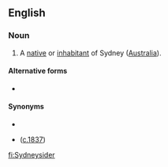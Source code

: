 ==English==

===Noun===
{{en-noun}}

# A [[native]] or [[inhabitant]] of Sydney ([[Australia]]).

====Alternative forms====
* {{l|en|Sydney-sider}}

====Synonyms====
* {{l|en|Sydneyite}}
* {{l|en|Sydnesian}} ([http://trove.nla.gov.au/ndp/del/article/12856328?searchTerm=sydnesian&searchLimits= c.1837])

[[fi:Sydneysider]]